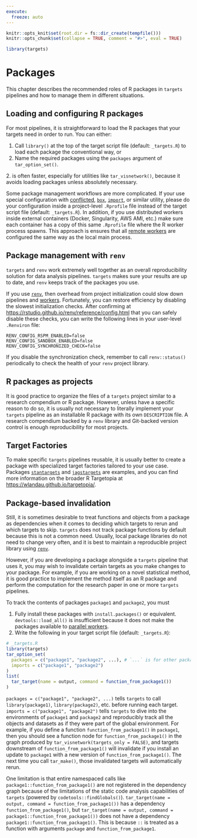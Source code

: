 ```yaml
---
execute:
  freeze: auto
---
```


```r
knitr::opts_knit$set(root.dir = fs::dir_create(tempfile()))
knitr::opts_chunk$set(collapse = TRUE, comment = "#>", eval = TRUE)
```

```r
library(targets)
```

# Packages {#packages}

This chapter describes the recommended roles of R packages in `targets` pipelines and how to manage them in different situations.

## Loading and configuring R packages

For most pipelines, it is straightforward to load the R packages that your targets need in order to run. You can either:

1. Call `library()` at the top of the target script file (default: `_targets.R`) to load each package the conventional way, or
2. Name the required packages using the `packages` argument of `tar_option_set()`. 

2\. is often faster, especially for utilities like `tar_visnetwork()`, because it avoids loading packages unless absolutely necessary.

Some package management workflows are more complicated. If your use special configuration with [conflicted](https://github.com/r-lib/conflicted), [`box`](https://klmr.me/box/), [`import`](https://import.rticulate.org/), or similar utility, please do your configuration inside a project-level `.Rprofile` file instead of the target script file (default: `_targets.R`). In addition, if you use distributed workers inside external containers (Docker, Singularity, AWS AMI, etc.) make sure each container has a copy of this same `.Rprofile` file where the R worker process spawns. This approach is ensures that all [remote workers](#hpc) are configured the same way as the local main process.

## Package management with `renv`

`targets` and `renv` work extremely well together as an overall reproducibility solution for data analysis pipelines. `targets` makes sure your results are up to date, and `renv` keeps track of the packages you use.

If you use [`renv`](https://rstudio.github.io/renv/), then overhead from project initialization could slow down pipelines and [workers](#hpc). Fortunately, you can restore efficiency by disabling the slowest initialization checks. After confirming at <https://rstudio.github.io/renv/reference/config.html> that you can safely disable these checks, you can write the following lines in your user-level `.Renviron` file:

```
RENV_CONFIG_RSPM_ENABLED=false
RENV_CONFIG_SANDBOX_ENABLED=false
RENV_CONFIG_SYNCHRONIZED_CHECK=false
```

If you disable the synchronization check, remember to call `renv::status()` periodically to check the health of your `renv` project library.

## R packages as projects

It is good practice to organize the files of a `targets` project similar to a research compendium or R package. However, unless have a specific reason to do so, it is usually not necessary to literally implement your `targets` pipeline as an installable R package with its own `DESCRIPTION` file. A research compendium backed by a `renv` library and Git-backed version control is enough reproducibility for most projects.

## Target Factories

To make specific `targets` pipelines reusable, it is usually better to create a package with specialized target factories tailored to your use case. Packages [`stantargets`](https://docs.ropensci.org/stantargets/) and [`jagstargets`](https://wlandau.github.io/jagstargets/) are examples, and you can find more information on the broader R Targetopia at <https://wlandau.github.io/targetopia/>.

## Package-based invalidation

Still, it is sometimes desirable to treat functions and objects from a package as dependencies when it comes to deciding which targets to rerun and which targets to skip. `targets` does not track package functions by default because this is not a common need. Usually, local package libraries do not need to change very often, and it is best to maintain a reproducible project library using [`renv`](https://rstudio.github.io/renv/articles/renv.html).

However, if you are developing a package alongside a `targets` pipeline that uses it, you may wish to invalidate certain targets as you make changes to your package. For example, if you are working on a novel statistical method, it is good practice to implement the method itself as an R package and perform the computation for the research paper in one or more `targets` pipelines.

To track the contents of packages `package1` and `package2`, you must

1. Fully install these packages with `install.packages()` or equivalent. `devtools::load_all()` is insufficient because it does not make the packages available to [parallel workers](#hpc).
2. Write the following in your target script file (default: `_targets.R`):


```r
# _targets.R
library(targets)
tar_option_set(
  packages = c("package1", "package2", ...), # `...` is for other packages.
  imports = c("package1", "package2")
)
list(
  tar_target(name = output, command = function_from_package1())
)
```

`packages = c("package1", "package2", ...)` tells `targets` to call `library(package1)`, `library(package2)`, etc. before running each target. `imports = c("package1", "package2")` tells `targets` to dive into the environments of `package1` and `package2` and reproducibly track all the objects and datasets as if they were part of the global environment. For example, if you define a function `function_from_package1()` in `package1`, then you should see a function node for `function_from_package1()` in the graph produced by `tar_visnetwork(targets_only = FALSE)`, and targets downstream of `function_from_package1()` will invalidate if you install an update to `package1` with a new version of `function_from_package1()`. The next time you call `tar_make()`, those invalidated targets will automatically rerun.

One limitation is that entire namespaced calls like `package1::function_from_package1()` are not registered in the dependency graph because of the limitations of the static code analysis capabilities of `targets` (powered by `codetools::findGlobals()`). `tar_target(name = output, command = function_from_package1())` has a dependency `function_from_package1()`, but `tar_target(name = output, command = package1::function_from_package1())` does not have a dependency `package1::function_from_package1()`. This is because `::` is treated as a function with arguments `package` and `function_from_package1`.
